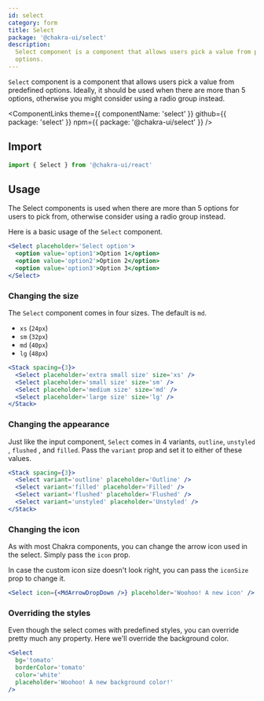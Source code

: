 ```yaml
---
id: select
category: form
title: Select
package: '@chakra-ui/select'
description:
  Select component is a component that allows users pick a value from predefined
  options.
---
```


`Select` component is a component that allows users pick a value from predefined
options. Ideally, it should be used when there are more than 5 options,
otherwise you might consider using a radio group instead.

<ComponentLinks
  theme={{ componentName: 'select' }}
  github={{ package: 'select' }}
  npm={{ package: '@chakra-ui/select' }}
/>

<carbon-ad></carbon-ad>

## Import

```js
import { Select } from '@chakra-ui/react'
```

## Usage

The Select components is used when there are more than 5 options for users to
pick from, otherwise consider using a radio group instead.

Here is a basic usage of the `Select` component.

```jsx
<Select placeholder='Select option'>
  <option value='option1'>Option 1</option>
  <option value='option2'>Option 2</option>
  <option value='option3'>Option 3</option>
</Select>
```

### Changing the size

The `Select` component comes in four sizes. The default is `md`.

- `xs` (`24px`)
- `sm` (`32px`)
- `md` (`40px`)
- `lg` (`48px`)

```jsx
<Stack spacing={3}>
  <Select placeholder='extra small size' size='xs' />
  <Select placeholder='small size' size='sm' />
  <Select placeholder='medium size' size='md' />
  <Select placeholder='large size' size='lg' />
</Stack>
```

### Changing the appearance

Just like the input component, `Select` comes in 4 variants, `outline`,
`unstyled` , `flushed` , and `filled`. Pass the `variant` prop and set it to
either of these values.

```jsx
<Stack spacing={3}>
  <Select variant='outline' placeholder='Outline' />
  <Select variant='filled' placeholder='Filled' />
  <Select variant='flushed' placeholder='Flushed' />
  <Select variant='unstyled' placeholder='Unstyled' />
</Stack>
```

### Changing the icon

As with most Chakra components, you can change the arrow icon used in the
select. Simply pass the `icon` prop.

In case the custom icon size doesn't look right, you can pass the `iconSize`
prop to change it.

```jsx
<Select icon={<MdArrowDropDown />} placeholder='Woohoo! A new icon' />
```

### Overriding the styles

Even though the select comes with predefined styles, you can override pretty
much any property. Here we'll override the background color.

```jsx
<Select
  bg='tomato'
  borderColor='tomato'
  color='white'
  placeholder='Woohoo! A new background color!'
/>
```
